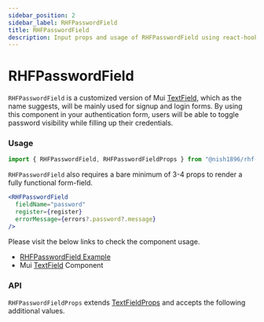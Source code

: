 ```yaml
---
sidebar_position: 2
sidebar_label: RHFPasswordField
title: RHFPasswordField
description: Input props and usage of RHFPasswordField using react-hook-form.
---
```



# RHFPasswordField

`RHFPasswordField` is a customized version of Mui [TextField](https://mui.com/material-ui/react-text-field/),
which as the name suggests, will be mainly used for signup and login forms. By using this component in your
authentication form, users will be able to toggle password visibility while filling up their credentials.

### Usage

```js
import { RHFPasswordField, RHFPasswordFieldProps } from "@nish1896/rhf-mui-components";
```

`RHFPasswordField` also requires a bare minimum of 3-4 props to render a fully functional form-field.

```jsx
<RHFPasswordField
  fieldName="password"
  register={register}
  errorMessage={errors?.password?.message}
/>
```

Please visit the below links to check the component usage.

- [RHFPasswordField Example](https://mui.com/material-ui/react-text-field/)
- Mui [TextField](https://mui.com/material-ui/react-text-field/) Component

### API

`RHFPasswordFieldProps` extends [TextFieldProps](https://mui.com/material-ui/api/text-field/) and accepts the following additional values.

<RHFPasswordFieldPropsTable />

